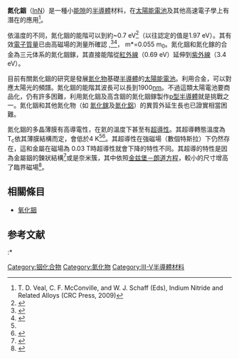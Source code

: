 {{chembox
| Watchedfields = changed
| verifiedrevid = 477313431
| ImageFile = Wurtzite polyhedra.png
| ImageName =
| IUPACName =
| OtherNames = Indium(III) nitride
|Section1={{Chembox Identifiers
| ChemSpiderID_Ref = {{chemspidercite|correct|chemspider}}
| ChemSpiderID = 105058
| InChI = 1/In.N/rInN/c1-2
| SMILES = [In]#N
| InChIKey = NWAIGJYBQQYSPW-QCNKTVRGAR
| StdInChI_Ref = {{stdinchicite|correct|chemspider}}
| StdInChI = 1S/In.N
| StdInChIKey_Ref = {{stdinchicite|correct|chemspider}}
| StdInChIKey = NWAIGJYBQQYSPW-UHFFFAOYSA-N
| CASNo = 25617-98-5
| CASNo_Ref = {{cascite|correct|CAS}}
| PubChem = 117560
 }}
|Section2={{Chembox Properties
| Formula = InN
| MolarMass = 128.83
| Appearance = 黑色粉末
| Density = 6.81 g/cm<sup>3</sup>
| Solubility = 會水解
| SolubleOther =
| Solvent =
| MeltingPtC = 1100
| BoilingPt =
| BandGap = 0.65
| ElectronMobility = 3200 cm<sup>2</sup>/(V.s) (300 K)
| ThermalConductivity = 45 W/(m.K) (300 K)
| RefractIndex = 2.9
 }}
|Section3={{Chembox Structure
| CrystalStruct = [[纤维锌矿|纤维锌矿]] (六邊形)
| SpaceGroup = ''C''<sup>4</sup><sub>6v</sub>-''P''6<sub>3</sub>''mc''
| Coordination = 四面體
| LattConst_a = 354.5 pm
| LattConst_c = 570.3 pm <ref>Pichugin, I.G., Tiachala, M. ''Izv. Akad. Nauk SSSR, Neorg. Mater.'' '''14''' (1978) 175.</ref>
| LattConst_alpha =
| LattConst_beta =
| LattConst_gamma =
}}
|Section7={{Chembox Hazards
| ExternalMSDS = [http://www.espimetals.com/msds's/indiumnitride.pdf External MSDS]
| EUIndex = 未列出
| MainHazards = 剌激性，會水解產生[[氨|氨]]
| NFPA-H =
| NFPA-F =
| NFPA-R =
| NFPA-O =
| FlashPt =
 }}
|Section8={{Chembox Related
| OtherAnions = [[磷化銦|磷化銦]]<br/>[[砷化銦|砷化銦]]<br/>{{le|銻化銦|Indium antimonide}}
| OtherCations = [[氮化硼|氮化硼]]<br/>[[氮化鋁|氮化鋁]]<br/>[[氮化鎵|氮化鎵]]
| OtherCpds = {{le|氮化銦鎵|Indium gallium nitride}}<br/> [[氮化鋁銦鎵|氮化鋁銦鎵]]
 }}
}}
'''氮化銦'''（[[銦|In]][[氮|N]]）是一種小[[能隙|能隙]]的[[半導體|半導體]]材料，在[[太陽能電池|太陽能電池]]及其他高速電子學上有潛在的應用<ref>T. D. Veal, C. F. McConville, and W. J. Schaff (Eds), Indium Nitride and Related Alloys (CRC Press, 2009)</ref>。

依溫度的不同，氮化銦的能階可以到約~0.7 eV<ref>{{cite journal|author=V. Yu. Davydov|title=Absorption and Emission of Hexagonal InN. Evidence of Narrow Fundamental Band Gap|url=http://www.ioffe.ru/SVA/NSM/Semicond/InN/doc/dvdv02pss229_1.pdf|journal=Physica Status Solidi (b)|volume=229|year=2002|page=R1|format=free download pdf|doi=10.1002/1521-3951(200202)229:3<r1::aid-pssb99991>3.0.co;2-o|bibcode=2002PSSBR.229....1D|display-authors=etal|access-date=2015-10-21|archive-date=2015-09-24|archive-url=https://web.archive.org/web/20150924035808/http://www.ioffe.ru/SVA/NSM/Semicond/InN/doc/dvdv02pss229_1.pdf|dead-url=no}}</ref>（以往認定的值是1.97 eV）。其有效[[電子質量|電子質量]]已由高磁場的測量所確認
,<ref>{{cite journal|last=Goiran|first=Michel,,|title=Electron cyclotron effective mass in indium nitride|journal=APPLIED PHYSICS LETTERS|year=2010|volume=96|pages=052117|doi=10.1063/1.3304169|bibcode = 2010ApPhL..96e2117G |display-authors=etal}}</ref><ref>{{cite journal|last=Millot|first=Marius,|title=Determination of effective mass in InN by high-field oscillatory magnetoabsorption spectroscopy|journal=Phys. Rev. B|year=2011|volume=83|pages=125204|doi=10.1103/PhysRevB.83.125204|url=http://prb.aps.org/abstract/PRB/v83/i12/e125204|bibcode=2011PhRvB..83l5204M|display-authors=etal|access-date=2015-10-21|archive-date=2011-09-27|archive-url=https://web.archive.org/web/20110927072346/http://prb.aps.org/abstract/PRB/v83/i12/e125204|dead-url=no}}</ref>， m*=0.055 m<sub>0</sub>。氮化銦和氮化鎵的合金為三元体系的氮化銦鎵，其直接能階從[[紅外線|紅外線]]（0.69 eV）延伸到[[紫外線|紫外線]]（3.4 eV）。

目前有關氮化銦的研究是發展[[氮化物|氮化物]]基礎[[半導體|半導體]]的[[太陽能電池|太陽能電池]]。利用合金{{le|氮化銦鎵|indium gallium nitride}}，可以對應太陽光的頻譜。氮化銦的能階其波長可以長到1900[[纳米|nm]]。不過這類太陽電池要商品化，仍有許多困難，利用氮化銦及高含銦的氮化銦鎵製作[[杂质半导体|p型半導體]]就是挑戰之一。氮化銦和其他氮化物（如 [[氮化鎵|氮化鎵]]及[[氮化鋁|氮化鋁]]）的異質外延生長也已證實相當困難。

氮化銦的多晶薄膜有高導電性，在氦的溫度下甚至有[[超導性|超導性]]。其超導轉態溫度為T<sub>c</sub>依其薄膜結構而定，會低於4 K<ref name=inushima/><ref>{{cite journal|doi=10.1063/1.3116120|title=Superconductivity in heavily compensated Mg-doped InN|year=2009|author=Tiras, E.|journal=Applied Physics Letters|volume=94|issue=14|pages=142108|last2=Gunes|first2=M.|last3=Balkan|first3=N.|last4=Airey|first4=R.|last5=Schaff|first5=W. J.|bibcode = 2009ApPhL..94n2108T }}</ref>。其超導性在強磁場（數個特斯拉）下仍然存在，這和金屬在磁場為 0.03 T時超導性就會下降的特性不同。其超導的特性是因為金屬銦的鍊狀結構<ref name=inushima>{{cite journal|author=T. Inushima|title=Electronic structure of superconducting InN|journal=Sci. Techn. Adv. Mater.|volume=7|issue=S1|year=2006|page=S112|doi=10.1016/j.stam.2006.05.009|format=free download pdf|bibcode = 2006STAdM...7S.112I }}</ref>或是奈米簇，其中依照[[金兹堡－朗道方程|金兹堡－朗道方程]]，較小的尺寸增高了臨界磁場<ref>{{cite journal|doi=10.1063/1.3212864|title=Comment on "Superconductivity in heavily compensated Mg-doped InN" [Appl. Phys. Lett. 94, 142108 (2009)]|year=2009|author=Komissarova, T. A.|journal=Applied Physics Letters|volume=95|issue=8|pages=086101|last2=Parfeniev|first2=R. V.|last3=Ivanov|first3=S. V.|bibcode = 2009ApPhL..95h6101K }}</ref>。

==相關條目==
*[[氧化銦|氧化銦]]

==参考文献==
{{reflist}}
:*{{Cite web |url=http://www.ioffe.rssi.ru/SVA/NSM/Semicond/InN/ |title=Indium Nitride (InN) |publisher=Ioffe Physico-Technical Institute |accessdate=2008-06-17 |archive-date=2011-06-10 |archive-url=https://web.archive.org/web/20110610033802/http://www.ioffe.rssi.ru/SVA/NSM/Semicond/InN/ |dead-url=no }}

{{铟化合物}}

[[Category:铟化合物|Category:铟化合物]]
[[Category:氮化物|Category:氮化物]]
[[Category:III-V半導體材料|Category:III-V半導體材料]]
{{Authority control}}